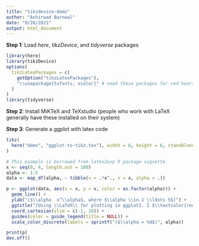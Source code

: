 ```yaml
---
title: "tikzdevice-demo"
author: "Ashirwad Barnwal"
date: "9/20/2021"
output: html_document
---
```


**Step 1**: Load *here*, *tikzDevice*, and *tidyverse* packages

```r
library(here)
library(tikzDevice)
options(
  tikzLatexPackages = c(
    getOption("tikzLatexPackages"),
    "\\usepackage{txfonts, xcolor}" # need these packages for red heartsuit
  )
)
library(tidyverse)
```

**Step 2**: Install MiKTeX and TeXstudio (people who work with LaTeX generally have these installed on their system)

**Step 3**: Generate a ggplot with latex code

```r
tikz(
  here("demo", "ggplot-to-tikz.tex"), width = 6, height = 6, standAlone = TRUE
)

# This example is borrowed from latex2exp R package vignette
x <- seq(0, 4, length.out = 100)
alpha <- 1:5
data <- map_df(alpha, ~ tibble(v = .*x^., x = x, alpha = .))

p <- ggplot(data, aes(x = x, y = v, color = as.factor(alpha))) +
  geom_line() + 
  ylab("($\\alpha  x^\\alpha$, where $\\alpha \\in 1 \\ldots 5$)") +
  ggtitle("(Using \\LaTeX\\ for plotting in ggplot2. I $\\textcolor{red}{\\varheartsuit}$ ggplot!)") +
  coord_cartesian(ylim = c(-1, 10)) +
  guides(color = guide_legend(title = NULL)) +
  scale_color_discrete(labels = sprintf("($\\alpha = %d$)", alpha))

print(p)
dev.off()
```





